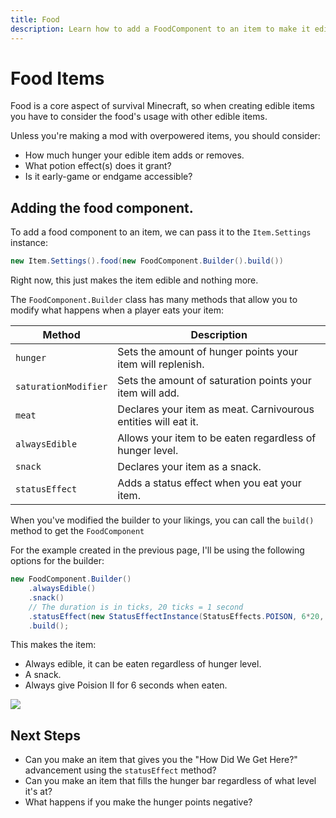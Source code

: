 ```yaml
---
title: Food
description: Learn how to add a FoodComponent to an item to make it edible, and configure it.
---
```


# Food Items

Food is a core aspect of survival Minecraft, so when creating edible items you have to consider the food's usage with other edible items.

Unless you're making a mod with overpowered items, you should consider:

- How much hunger your edible item adds or removes.
- What potion effect(s) does it grant?
- Is it early-game or endgame accessible?

## Adding the food component.

To add a food component to an item, we can pass it to the `Item.Settings` instance:

```java
new Item.Settings().food(new FoodComponent.Builder().build())
```

Right now, this just makes the item edible and nothing more.

The `FoodComponent.Builder` class has many methods that allow you to modify what happens when a player eats your item:

| Method               | Description                                                    |
| -------------------- | -------------------------------------------------------------- |
| `hunger`             | Sets the amount of hunger points your item will replenish.     |
| `saturationModifier` | Sets the amount of saturation points your item will add.       |
| `meat`               | Declares your item as meat. Carnivourous entities will eat it. |
| `alwaysEdible`       | Allows your item to be eaten regardless of hunger level.       |
| `snack`              | Declares your item as a snack.                                 |
| `statusEffect`       | Adds a status effect when you eat your item.                   |

When you've modified the builder to your likings, you can call the `build()` method to get the `FoodComponent`

For the example created in the previous page, I'll be using the following options for the builder:

```java
new FoodComponent.Builder()
    .alwaysEdible()
    .snack()
    // The duration is in ticks, 20 ticks = 1 second
    .statusEffect(new StatusEffectInstance(StatusEffects.POISON, 6*20, 1), 1.0f)
    .build();
```

This makes the item:

- Always edible, it can be eaten regardless of hunger level.
- A snack.
- Always give Poision II for 6 seconds when eaten.

![](/items/food_0.webp)

## Next Steps

- Can you make an item that gives you the "How Did We Get Here?" advancement using the `statusEffect` method?
- Can you make an item that fills the hunger bar regardless of what level it's at?
- What happens if you make the hunger points negative?